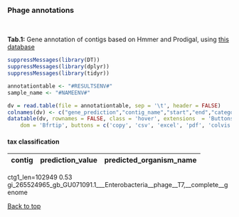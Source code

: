<br>

### Phage annotations

<br>

**Tab.1:** Gene annotation of contigs based on Hmmer and Prodigal, using  [this database](ftp://ftp.ebi.ac.uk/pub/databases/metagenomics/viral-pipeline/hmmer_databases/pvogs.tar.gz)


```r
suppressMessages(library(DT))
suppressMessages(library(dplyr))
suppressMessages(library(tidyr))

annotationtable <- "#RESULTSENV#"
sample_name <- "#NAMEENV#"

dv = read.table(file = annotationtable, sep = '\t', header = FALSE)
colnames(dv) <- c("gene_prediction","contig_name","start","end","category")
datatable(dv, rownames = FALSE, class = 'hover', extensions  = 'Buttons', options = list(
    dom = 'Bfrtip', buttons = c('copy', 'csv', 'excel', 'pdf', 'colvis')))
```


#### tax classification

contig|  prediction_value|        predicted_organism_name|
|-|-|-|
ctg1_len=102949 0.53    gi_265524965_gb_GU071091.1___Enterobacteria__phage__T7,__complete__genome 

<a href="#top">Back to top</a>